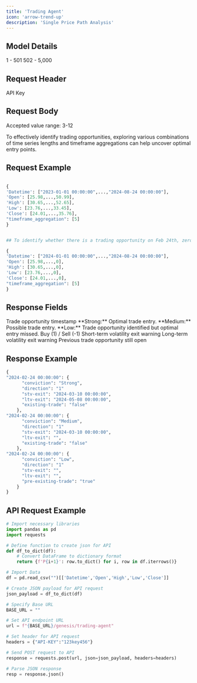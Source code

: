 ```yaml
---
title: 'Trading Agent'
icon: 'arrow-trend-up'
description: 'Single Price Path Analysis'
---
```


## Model Details 


<CardGroup cols={2}>
  <Card title="Mandatory Time Periods">
    1 - 501
  </Card>
  <Card title="Optional Time Periods">
    502 - 5,000
  </Card>

</CardGroup>

## Request Header 


<ParamField header="API-KEY" type="string" required>
      API Key
    </ParamField>


## Request Body 


<ParamField body="Datetime" type="list" required>
</ParamField>

<ParamField body="Open" type="list" required>
</ParamField>

<ParamField body="High" type="list" required>
</ParamField>

<ParamField body="Low" type="list" required>
</ParamField>

<ParamField body="Close" type="list" required>
</ParamField>

<ParamField body="timeframe_aggregation" type="integer" default="5" required>
  Accepted value range: 3-12
</ParamField>

<Tip>To effectively identify trading opportunities, exploring various combinations of time series lengths and timeframe aggregations can help uncover optimal entry points.</Tip>


## Request Example

```python

{
'Datetime': ["2023-01-01 00:00:00",...,"2024-08-24 00:00:00"], 
'Open': [25.98,...,50.99], 
'High': [30.65,...,52.65], 
'Low': [23.76,...,33.45], 
'Close': [24.01,...,35.76], 
"timeframe_aggregation": [5]
}

```

```python

## To identify whether there is a trading opportunity on Feb 24th, zero (0) can be used. 

{
'Datetime': ["2024-01-01 00:00:00",...,"2024-08-24 00:00:00"], 
'Open': [25.98,...,0], 
'High': [30.65,...,0], 
'Low': [23.76,...,0], 
'Close': [24.01,...,0], 
"timeframe_aggregation": [5]
}

```


## Response Fields

<ResponseField name="datetime" type="string">
  Trade opportunity timestamp 
</ResponseField>

<ResponseField name="conviction" type="string">
   <Check>**Strong:** Optimal trade entry.</Check>
   <Note>**Medium:** Possible trade entry.</Note>
   <Warning>**Low:** Trade opportunity identified but optimal entry missed.</Warning>

</ResponseField>

<ResponseField name="direction" type="string">
  Buy (1) / Sell (-1)
</ResponseField>

<ResponseField name="stv-exit" type="string">
  Short-term volatility exit warning
</ResponseField>

<ResponseField name="ltv-exit" type="string">
  Long-term volatility exit warning 
</ResponseField>

<ResponseField name="existing-trade" type="string">
  Previous trade opportunity still open 
</ResponseField>



## Response Example

```python
{
"2024-02-24 00:00:00": {
      "conviction": "Strong",
      "direction": "1"
      "stv-exit": "2024-03-10 00:00:00",
      "ltv-exit": "2024-05-08 00:00:00",
      "existing-trade": "false"
    },
"2024-02-24 00:00:00": {
      "conviction": "Medium",
      "direction": "1"
      "stv-exit": "2024-03-10 00:00:00",
      "ltv-exit": "",
      "existing-trade": "false"
    },
"2024-02-24 00:00:00": {
      "conviction": "Low",
      "direction": "1"
      "stv-exit": "",
      "ltv-exit": "",
      "pre-existing-trade": "true"
    }
}
```
## API Request Example

```python
# Import necessary libraries
import pandas as pd
import requests

# Define function to create json for API
def df_to_dict(df):
    # Convert DataFrame to dictionary format
    return {f'P{i+1}': row.to_dict() for i, row in df.iterrows()}

# Import Data
df = pd.read_csv("")[['Datetime','Open','High','Low','Close']]

# Create JSON payload for API request
json_payload = df_to_dict(df)

# Specify Base URL
BASE_URL = ""

# Set API endpoint URL
url = f"{BASE_URL}/genesis/trading-agent"

# Set header for API request
headers = {"API-KEY":"123key456"}

# Send POST request to API
response = requests.post(url, json=json_payload, headers=headers)

# Parse JSON response
resp = response.json()

```


